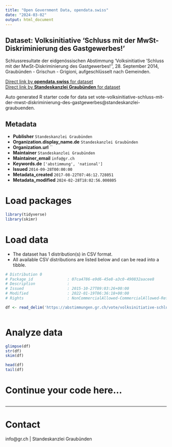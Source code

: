 ```yaml
---
title: "Open Government Data, opendata.swiss"
date: "2024-03-02"
output: html_document
---
```


## Dataset: Volksinitiative 'Schluss mit der MwSt-Diskriminierung des Gastgewerbes!'

Schlussresultate der eidgenössischen Abstimmung 'Volksinitiative 'Schluss mit der MwSt-Diskriminierung des Gastgewerbes!'', 28. September 2014, Graubünden - Grischun - Grigioni, aufgeschlüsselt nach Gemeinden.

[Direct link by **opendata.swiss** for dataset](https://opendata.swiss/de/dataset/volksinitiative-schluss-mit-der-mwst-diskriminierung-des-gastgewerbes)<br>
[Direct link by **Standeskanzlei Graubünden** for dataset](https://abstimmungen.gr.ch/vote/volksinitiative-schluss-mit-der-mwst-diskriminierung-des-gastgewerbes/data)

Auto generated R starter code for data set vote-volksinitiative-schluss-mit-der-mwst-diskriminierung-des-gastgewerbes@standeskanzlei-graubuenden.

## Metadata

- **Publisher** `Standeskanzlei Graubünden`
- **Organization.display_name.de** `Standeskanzlei Graubünden`
- **Organization.url** ``
- **Maintainer** `Standeskanzlei Graubünden`
- **Maintainer_email** `info@gr.ch`
- **Keywords.de** `['abstimmung', 'national']`
- **Issued** `2014-09-28T00:00:00`
- **Metadata_created** `2017-08-22T07:46:12.728051`
- **Metadata_modified** `2024-02-28T18:02:56.000805`


# Load packages

```r

library(tidyverse)
library(skimr)

```

# Load data

-   The dataset has 1 distribution(s) in CSV format.
-   All available CSV distributions are listed below and can be read into a tibble.

```r

# Distribution 0
# Package_id               : 07ca4786-e9d6-45e8-a3c0-490832aacee8
# Description              : 
# Issued                   : 2015-10-27T09:03:26+00:00
# Modified                 : 2022-01-19T06:36:18+00:00
# Rights                   : NonCommercialAllowed-CommercialAllowed-ReferenceRequired

df <- read_delim('https://abstimmungen.gr.ch/vote/volksinitiative-schluss-mit-der-mwst-diskriminierung-des-gastgewerbes/data-csv')



```

# Analyze data

```r

glimpse(df)
str(df)
skim(df)

head(df)
tail(df)

```

# Continue your code here...

```r

```

------------------------------------------------------------------------

# Contact

info@gr.ch | Standeskanzlei Graubünden
